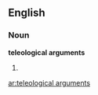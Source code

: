 ==English==

===Noun===
'''teleological arguments'''

# {{plural of|teleological argument}}

[[ar:teleological arguments]]